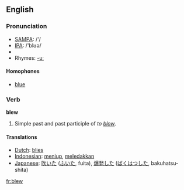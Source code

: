 ==English==

===Pronunciation===
*[[w:SAMPA|SAMPA]]: /'/
*[[w:IPA|IPA]]: /'blʊə/
*{{audio|en-us-blew.ogg|Audio (US)}}
*Rhymes: [[Rhymes:English:-uː|-uː]]

====Homophones====
*[[blue]]

===Verb===
'''blew'''
# Simple past and past participle of ''to [[blow]]''.

====Translations====
*[[Dutch]]: [[blies]]
*[[Indonesian]]: [[tiup|meniup]], [[ledak|meledakkan]]
*[[Japanese]]: [[吹いた]] ([[ふいた]], fuita), [[爆発]]した ([[ばくはつ]]した, bakuhatsu-shita)

[[fr:blew]]
